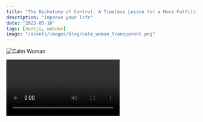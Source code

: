 ```yaml
---
title: "The Dichotomy of Control: A Timeless Lesson for a More Fulfilling Life"
description: "Improve your life"
date: "2023-05-16"
tags: [nextjs, webdev]
image: "/assets/images/blog/calm_woman_transparent.png"
---
```


![Calm Woman](/images/blog/calm_woman_transparent.png)

<CustomImage
  src="https://raw.githubusercontent.com//simenjh/calmistic-blogposts/main/images/social_anxiety_free.jpg"
  alt="anxiety free"
/>

<Video id="6h649f2fB9Q" />

We all experience stress, anxiety, and worry at some point in our lives. It can be overwhelming, and we often feel like we have no control over our circumstances. But what if there was a way to free ourselves from unnecessary worry and anxiety? What if we could learn to focus our attention on the things we can control, and let go of the things we cannot control? This is the essence of the Dichotomy of Control, a concept from ancient Greek philosophy that teaches us a valuable lesson for living a more fulfilling life.

The Dichotomy of Control is a simple yet powerful idea that has been passed down through the ages. It is the idea that we should focus our attention on the things we can control, and let go of the things we cannot control. The concept comes from the Stoics, a school of philosophy that flourished in ancient Greece and Rome, and it has been embraced by thinkers and leaders throughout history, from Epictetus to Marcus Aurelius to Nelson Mandela.

At its core, the Dichotomy of Control is about understanding that there are some things in life that we simply cannot change. We cannot control the weather, the traffic, or the actions of others. We cannot change the past, or predict the future. But we can control how we respond to these circumstances, and how we choose to live our lives.

The Dichotomy of Control teaches us to focus on the things that are within our control, and to let go of the things that are not. This means focusing on our own thoughts, feelings, and actions, rather than trying to control the thoughts, feelings, and actions of others. It means accepting that there will be challenges and difficulties in life, but that we have the power to choose how we respond to them.

One of the key benefits of practicing the Dichotomy of Control is increased resilience. When we focus on the things we can control, we become more adaptable and better able to manage stress and uncertainty. We learn to be more patient, more persistent, and more flexible in the face of adversity. This resilience helps us to weather the storms of life, and to emerge stronger and more resilient on the other side.

Another benefit of the Dichotomy of Control is better mental health. By focusing on the things we can control, we reduce our levels of stress and anxiety. We learn to let go of worry and rumination, and to focus on the present moment. This helps us to feel more grounded and centered, and to develop a greater sense of inner peace and well-being.

The Dichotomy of Control also helps us to live a more fulfilling life. When we focus on the things we can control, we become more proactive and more effective in our lives. We learn to set goals, to take action, and to create the life we want to live. This sense of purpose and direction helps us to feel more engaged and fulfilled in our lives, and to experience a greater sense of meaning and purpose.

### So, how can we practice the Dichotomy of Control in our daily lives? Here are some tips to get started:

1.  Focus on your own thoughts, feelings, and actions. Do not worry about trying to control the thoughts, feelings, and actions of others.
2.  Accept that there will be challenges and difficulties in life. Focus on how you can respond to these challenges in a positive and constructive way.
3.  Learn to let go of worry and rumination. Focus on the present moment, and on the things you can control right now.
4.  Set goals and take action. Create a vision for your life, and take steps to make that vision a reality. Focus on the things you can control, and take action to move closer to your goals.
5.  Practice gratitude. Focus on the things you are grateful for in your life, and cultivate a sense of appreciation for the present moment.
6.  Develop a sense of inner peace and well-being. Practice mindfulness, meditation, or other relaxation techniques to help you stay centered and calm.
7.  Be kind to yourself. Recognize that you are only human, and that it is okay to make mistakes. Focus on progress, not perfection.
8.  Practice voluntary discomfort. Choose to challenge yourself in small ways that will help you build resilience and become more comfortable with discomfort.
9.  Learn to embrace change. Focus on the things you can control, and be open to new experiences and opportunities.
10. Surround yourself with positive people. Build a network of friends and colleagues who share your values and outlook on life.

The Dichotomy of Control is a timeless lesson that can help us to live a more fulfilling life. By focusing on the things we can control, we can increase our resilience, improve our mental health, and create a sense of purpose and direction in our lives. So, the next time you find yourself feeling overwhelmed or anxious, remember the Dichotomy of Control, and focus on the things you can control. You may be surprised at how much it can help you to live a more fulfilling and satisfying life.
